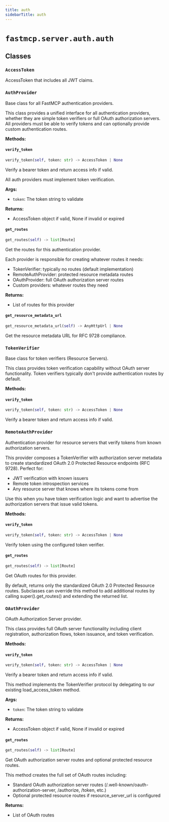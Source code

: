 ```yaml
---
title: auth
sidebarTitle: auth
---
```


# `fastmcp.server.auth.auth`

## Classes

### `AccessToken` <sup><a href="https://github.com/Maxi91f/fastmcp/blob/main/src/fastmcp/server/auth/auth.py#L28" target="_blank"><Icon icon="github" style="width: 14px; height: 14px;" /></a></sup>


AccessToken that includes all JWT claims.


### `AuthProvider` <sup><a href="https://github.com/Maxi91f/fastmcp/blob/main/src/fastmcp/server/auth/auth.py#L34" target="_blank"><Icon icon="github" style="width: 14px; height: 14px;" /></a></sup>


Base class for all FastMCP authentication providers.

This class provides a unified interface for all authentication providers,
whether they are simple token verifiers or full OAuth authorization servers.
All providers must be able to verify tokens and can optionally provide
custom authentication routes.


**Methods:**

#### `verify_token` <sup><a href="https://github.com/Maxi91f/fastmcp/blob/main/src/fastmcp/server/auth/auth.py#L56" target="_blank"><Icon icon="github" style="width: 14px; height: 14px;" /></a></sup>

```python
verify_token(self, token: str) -> AccessToken | None
```

Verify a bearer token and return access info if valid.

All auth providers must implement token verification.

**Args:**
- `token`: The token string to validate

**Returns:**
- AccessToken object if valid, None if invalid or expired


#### `get_routes` <sup><a href="https://github.com/Maxi91f/fastmcp/blob/main/src/fastmcp/server/auth/auth.py#L69" target="_blank"><Icon icon="github" style="width: 14px; height: 14px;" /></a></sup>

```python
get_routes(self) -> list[Route]
```

Get the routes for this authentication provider.

Each provider is responsible for creating whatever routes it needs:
- TokenVerifier: typically no routes (default implementation)
- RemoteAuthProvider: protected resource metadata routes
- OAuthProvider: full OAuth authorization server routes
- Custom providers: whatever routes they need

**Returns:**
- List of routes for this provider


#### `get_resource_metadata_url` <sup><a href="https://github.com/Maxi91f/fastmcp/blob/main/src/fastmcp/server/auth/auth.py#L83" target="_blank"><Icon icon="github" style="width: 14px; height: 14px;" /></a></sup>

```python
get_resource_metadata_url(self) -> AnyHttpUrl | None
```

Get the resource metadata URL for RFC 9728 compliance.


### `TokenVerifier` <sup><a href="https://github.com/Maxi91f/fastmcp/blob/main/src/fastmcp/server/auth/auth.py#L96" target="_blank"><Icon icon="github" style="width: 14px; height: 14px;" /></a></sup>


Base class for token verifiers (Resource Servers).

This class provides token verification capability without OAuth server functionality.
Token verifiers typically don't provide authentication routes by default.


**Methods:**

#### `verify_token` <sup><a href="https://github.com/Maxi91f/fastmcp/blob/main/src/fastmcp/server/auth/auth.py#L120" target="_blank"><Icon icon="github" style="width: 14px; height: 14px;" /></a></sup>

```python
verify_token(self, token: str) -> AccessToken | None
```

Verify a bearer token and return access info if valid.


### `RemoteAuthProvider` <sup><a href="https://github.com/Maxi91f/fastmcp/blob/main/src/fastmcp/server/auth/auth.py#L125" target="_blank"><Icon icon="github" style="width: 14px; height: 14px;" /></a></sup>


Authentication provider for resource servers that verify tokens from known authorization servers.

This provider composes a TokenVerifier with authorization server metadata to create
standardized OAuth 2.0 Protected Resource endpoints (RFC 9728). Perfect for:
- JWT verification with known issuers
- Remote token introspection services
- Any resource server that knows where its tokens come from

Use this when you have token verification logic and want to advertise
the authorization servers that issue valid tokens.


**Methods:**

#### `verify_token` <sup><a href="https://github.com/Maxi91f/fastmcp/blob/main/src/fastmcp/server/auth/auth.py#L163" target="_blank"><Icon icon="github" style="width: 14px; height: 14px;" /></a></sup>

```python
verify_token(self, token: str) -> AccessToken | None
```

Verify token using the configured token verifier.


#### `get_routes` <sup><a href="https://github.com/Maxi91f/fastmcp/blob/main/src/fastmcp/server/auth/auth.py#L167" target="_blank"><Icon icon="github" style="width: 14px; height: 14px;" /></a></sup>

```python
get_routes(self) -> list[Route]
```

Get OAuth routes for this provider.

By default, returns only the standardized OAuth 2.0 Protected Resource routes.
Subclasses can override this method to add additional routes by calling
super().get_routes() and extending the returned list.


### `OAuthProvider` <sup><a href="https://github.com/Maxi91f/fastmcp/blob/main/src/fastmcp/server/auth/auth.py#L184" target="_blank"><Icon icon="github" style="width: 14px; height: 14px;" /></a></sup>


OAuth Authorization Server provider.

This class provides full OAuth server functionality including client registration,
authorization flows, token issuance, and token verification.


**Methods:**

#### `verify_token` <sup><a href="https://github.com/Maxi91f/fastmcp/blob/main/src/fastmcp/server/auth/auth.py#L251" target="_blank"><Icon icon="github" style="width: 14px; height: 14px;" /></a></sup>

```python
verify_token(self, token: str) -> AccessToken | None
```

Verify a bearer token and return access info if valid.

This method implements the TokenVerifier protocol by delegating
to our existing load_access_token method.

**Args:**
- `token`: The token string to validate

**Returns:**
- AccessToken object if valid, None if invalid or expired


#### `get_routes` <sup><a href="https://github.com/Maxi91f/fastmcp/blob/main/src/fastmcp/server/auth/auth.py#L266" target="_blank"><Icon icon="github" style="width: 14px; height: 14px;" /></a></sup>

```python
get_routes(self) -> list[Route]
```

Get OAuth authorization server routes and optional protected resource routes.

This method creates the full set of OAuth routes including:
- Standard OAuth authorization server routes (/.well-known/oauth-authorization-server, /authorize, /token, etc.)
- Optional protected resource routes if resource_server_url is configured

**Returns:**
- List of OAuth routes

